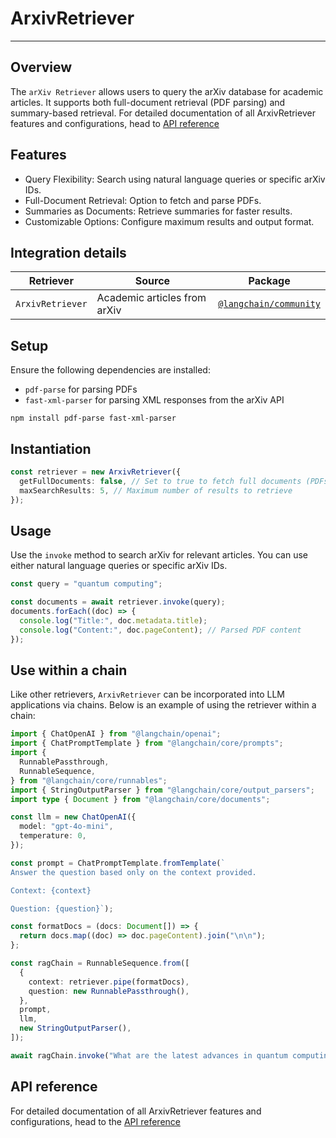 # ArxivRetriever

---

## Overview

The `arXiv Retriever` allows users to query the arXiv database for academic articles. It supports both full-document retrieval (PDF parsing) and summary-based retrieval. For detailed documentation of all ArxivRetriever features and configurations, head to [API reference](#https://arxiv.org/)

## Features

- Query Flexibility: Search using natural language queries or specific arXiv IDs.
- Full-Document Retrieval: Option to fetch and parse PDFs.
- Summaries as Documents: Retrieve summaries for faster results.
- Customizable Options: Configure maximum results and output format.

## Integration details

| Retriever        | Source                       | Package                                                                      |
| ---------------- | ---------------------------- | ---------------------------------------------------------------------------- |
| `ArxivRetriever` | Academic articles from arXiv | [`@langchain/community`](https://www.npmjs.com/package/@langchain/community) |

## Setup

Ensure the following dependencies are installed:

- `pdf-parse` for parsing PDFs
- `fast-xml-parser` for parsing XML responses from the arXiv API

```npm2yarn
npm install pdf-parse fast-xml-parser
```

## Instantiation

```typescript
const retriever = new ArxivRetriever({
  getFullDocuments: false, // Set to true to fetch full documents (PDFs)
  maxSearchResults: 5, // Maximum number of results to retrieve
});
```

## Usage

Use the `invoke` method to search arXiv for relevant articles. You can use either natural language queries or specific arXiv IDs.

```typescript
const query = "quantum computing";

const documents = await retriever.invoke(query);
documents.forEach((doc) => {
  console.log("Title:", doc.metadata.title);
  console.log("Content:", doc.pageContent); // Parsed PDF content
});
```

## Use within a chain

Like other retrievers, `ArxivRetriever` can be incorporated into LLM applications via chains. Below is an example of using the retriever within a chain:

```typescript
import { ChatOpenAI } from "@langchain/openai";
import { ChatPromptTemplate } from "@langchain/core/prompts";
import {
  RunnablePassthrough,
  RunnableSequence,
} from "@langchain/core/runnables";
import { StringOutputParser } from "@langchain/core/output_parsers";
import type { Document } from "@langchain/core/documents";

const llm = new ChatOpenAI({
  model: "gpt-4o-mini",
  temperature: 0,
});

const prompt = ChatPromptTemplate.fromTemplate(`
Answer the question based only on the context provided.

Context: {context}

Question: {question}`);

const formatDocs = (docs: Document[]) => {
  return docs.map((doc) => doc.pageContent).join("\n\n");
};

const ragChain = RunnableSequence.from([
  {
    context: retriever.pipe(formatDocs),
    question: new RunnablePassthrough(),
  },
  prompt,
  llm,
  new StringOutputParser(),
]);

await ragChain.invoke("What are the latest advances in quantum computing?");
```

## API reference

For detailed documentation of all ArxivRetriever features and configurations, head to the [API reference](https://api.js.langchain.com/classes/_langchain_community.retrievers_arxiv.ArxivRetriever.html)
